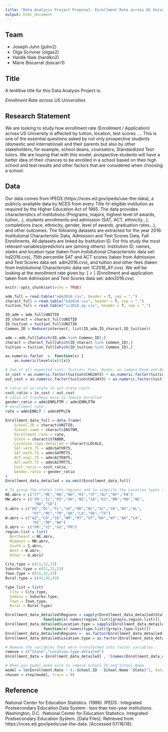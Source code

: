 ```yaml
---
title: "Data Analysis Project Proposal: Enrollment Rate across US Universities"
output: html_document
---
```


## Team

- Joseph Juhn (jjuhn2)
- Olga Scrivner (olgas2)
- Hardik Naik (hardikn2)
- Marie Biscarrat (biscarr1)

## Title

A tentitive title for this Data Analysis Project is: 

*Enrollment Rate across US Universities*

## Research Statement

We are looking to study how enrollment rate (Enrollment / Application) across US University is affected by tuition, location, test scores .... This is one of the essential questions asked by not only prospective students (domestic and international) and their parents but also by other stakeholders, for example, school deans, counselors, Standardized Test tutors. We are hoping that with this model, prospective students will have a better idea of their chances to be enrolled in a school based on their high school and test results and other factors that are considered when choosing a school. 

## Data

Our data comes from IPEDS (https://nces.ed.gov/ipeds/use-the-data), a publicly available data by NCES from every Title IV-eligible institution as required by the Higher Education Act of 1965. The data provides characteristics of institutions (Programs, majors, highest level of awards, tuition…), students enrollments and admission (SAT, ACT, ethnicity...), completions (race, ethnicity, gender, level of awards, graduation rates...), and other outcomes. The following datasets are extracted for the year 2016: Institutional Characteristic Data, Admission and Test Scores Data, Fall Enrollments. All datasets are linked by Institution ID. For this study the most relevant variables/predictors are (among others): Institution ID, names, states and location type (taken from Instidutional Characteristic data set: hd2016.cvs), 75th percentile SAT and ACT scores (taken from Admission and Test Scores data set: adm2016.cvs), and tuition and other fees (taken from Instidutional Characteristic data set: IC2016_AY.cvs). We will be looking at the enrollment rate given by:
\[\text{Enrollment Rate} = \frac{\text{Enrollment}}{\text{Applications}}\]
(Enrollment and application taken from Admission and Test Scores data set: adm2016.cvs)

```r
knitr::opts_chunk$set(echo = TRUE)
```

```r
adm_full = read.table("adm2016.csv", header = T, sep = ",")
charact_full = read.table("hd2016.csv", header = T, sep = ",")
tuition_full = read.table("ic2016_ay.csv", header = T, sep = ",")
```

```r
ID_adm = adm_full$UNITID
ID_charact = charact_full$UNITID
ID_tuition = tuition_full$UNITID
Common_ID = Reduce(intersect, list(ID_adm,ID_charact,ID_tuition))

adm = adm_full[which(ID_adm %in% Common_ID),]
charact = charact_full[which(ID_charact %in% Common_ID),]
tuition = tuition_full[which(ID_tuition %in% Common_ID),]
```

```r
as.numeric.factor  =  function(x) {
    as.numeric(levels(x))[x]}
```

```r
# Sum of all expected cost: Tuition, Fees, Books, on campus Room and Board, other Expenses
in_cost = as.numeric.factor(tuition$CHG2AY3) + as.numeric.factor(tuition$CHG4AY3) + as.numeric.factor(tuition$CHG5AY3) + as.numeric.factor(tuition$CHG6AY3)
out_cost = as.numeric.factor(tuition$CHG3AY3) + as.numeric.factor(tuition$CHG4AY3) + as.numeric.factor(tuition$CHG5AY3) + as.numeric.factor(tuition$CHG6AY3)

# ratio of in-state to out-state costs
cost_ratio = in_cost / out_cost
# ratio of freshman male to female enrolled 
gender_ratio = adm$ENRLFTM / adm$ENRLFTW
# enrollment rate
rate = adm$ENRLT / adm$APPLCN
```

```r
Enrollment_data_full = data.frame(
    School.ID = charact$UNITID,
    School.name = charact$INSTNM,
    Enrollment.rate = rate,
    State = charact$STABBR,
    Location.type.detailed = charact$LOCALE,
    SAT.verb.75 = adm$SATVR75,
    SAT.math.75 = adm$SATMT75,
    ACT.engl.75 = adm$ACTEN75,
    ACT.math.75 = adm$ACTMT75,
    Cost.ratio = cost_ratio,
    Gender.ratio = gender_ratio
)
Enrollment_data_detailed = na.omit(Enrollment_data_full)
```

```r
# To group the states into regions and to simplify the Location types to have fewer, more generalized, categorical values
NE.abrv = c("CT","ME","MA","NH","RI","VT","NJ","NY","PA")
MW.abrv = c("IN","IL","MI","OH","WI","IA","KS","MN","MO","NE",
             "ND","SD")
S.abrv = c("DE","DC","FL","GA","MD","NC","SC","VA","WV","AL",
            "KY","MS","TN","AR","LA","OK","TX")
W.abrv = c("AZ","CO","ID","NM","MT","UT","NV","WY","AK","CA",
            "HI","OR","WA")
O.abrv <- c("PR","VI","GU","FM")
region.list = list(
  Northeast = NE.abrv,
  Midwest = MW.abrv,
  South = S.abrv,
  West = W.abrv,
  Other = O.abrv)

City.type = c(11,12,13)
Suburbs.type = c(21,22,23)
Town.type = c(31,32,33)
Rural.type = c(41,42,43)

type.list = list(
  City = City.type,
  Suburs = Suburbs.type,
  Town = Town.type,
  Rural = Rural.type)

Enrollment_data_detailed$Regions = sapply(Enrollment_data_detailed$State, 
                 function(x) names(region.list)[grep(x,region.list)])
Enrollment_data_detailed$Location.type = sapply(Enrollment_data_detailed$Location.type.detailed, 
                 function(x) names(type.list)[grep(x,type.list)])
Enrollment_data_detailed$Regions =  as.factor(Enrollment_data_detailed$Regions)
Enrollment_data_detailed$Location.type = as.factor(Enrollment_data_detailed$Location.type)
```

```r
# Remove the variables that were transformed into factor variables
remove = c("State","Location.type.detailed")
Enrollment_data = Enrollment_data_detailed[ , !(names(Enrollment_data_detailed) %in% remove)]
```

```r
# When you model make sure to remove School.ID and School.Name
model = lm(Enrollment.Rate ~ (.-School.ID - School.Name -State)^2, data = Enrollment_data)
chosen = step(model, trace = 0)
```

## Reference

National Center for Education Statistics. (1986). IPEDS : Integrated Postsecondary Education Data System : less than two-year institutions. Washington, D.C. :National Center for Education Statistics.
Integrated Postsecondary Education System. [Data Files]. Retrieved from https://nces.ed.gov/ipeds/use-the-data. [Accessed 07/16/18].